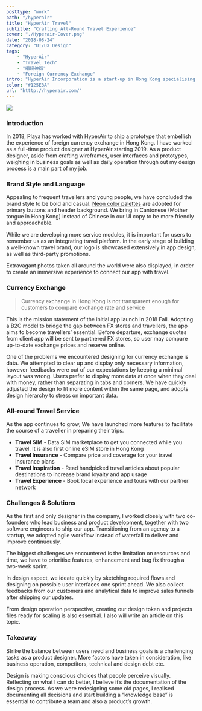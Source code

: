 ```yaml
---
posttype: "work"
path: "/hyperair"
title: "HyperAir Travel"
subtitle: "Crafting All-Round Travel Experience"
cover: "./Hyperair-Cover.png"
date: "2018-08-24"
category: "UI/UX Design"
tags: 
    - "HyperAir"
    - "Travel Tech"
    - "唱錢神器"
    - "Foreign Currency Exchange"
intro: "HyperAir Incorporation is a start-up in Hong Kong specialising in all-rounded travel service. I have worked on their debut app focusing on currency exchange."
color: "#125E8A"
url: "htttp://hyperair.com/"
---
```



![](./Hyperair-Cover.png)

### Introduction

In 2018, Playa has worked with HyperAir to ship a prototype that embellish the experience of foreign currency exchange in Hong Kong. I have worked as a full-time product designer at HyperAir starting 2019. As a product designer, aside from crafting wireframes, user interfaces and prototypes, weighing in  business goals as well as daily operation through out my design process is a main part of my job.

### Brand Style and Language

Appealing to frequent travellers and young people, we have concluded the brand style to be bold and casual. [Neon color palettes](https://zeroheight.com/055c0944d/p/68b40e) are adopted for primary buttons and header background. We bring in Cantonese (Mother tongue in Hong Kong) instead of Chinese in our UI copy to be more friendly and approachable. 

While we are developing more service modules, it is important for users to remember us as an integrating travel platform. In the early stage of building a well-known travel brand, our logo is showcased extensively in app design, as well as third-party promotions.

Extravagant photos taken all around the world were also displayed, in order to create an immersive experience to connect our app with travel. 

### Currency Exchange

> Currency exchange in Hong Kong is not transparent enough for customers to compare exchange rate and service  

This is the mission statement of the initial app launch in 2018 Fall. Adopting a B2C model to bridge the gap between FX stores and travellers, the app aims to become travellers’ essential. Before departure, exchange quotes from client app will be sent to partnered FX stores, so user may compare up-to-date exchange prices and reserve online. 

One of the problems we encountered designing for currency exchange is data. We attempted to clear up and display only necessary information, however feedbacks were out of our expectations by keeping a minimal layout was wrong. Users prefer to display more data at once when they deal with money, rather than separating in tabs and corners. We have quickly adjusted the design to fit more content within the same page, and adopts design hierarchy to stress on important data.

### All-round Travel Service

As the app continues to grow, We have launched more features to facilitate the course of a traveller in preparing their trips.

- **Travel SIM** - Data SIM marketplace to get you connected while you travel. It is also first online eSIM store in Hong Kong
- **Travel Insurance** - Compare price and coverage for your travel insurance plans
- **Travel Inspiration** - Read handpicked travel articles about popular destinations to increase brand loyalty and app usage
- **Travel Experience** - Book local experience and tours with our partner network


### Challenges & Solutions

As the first and only designer in the company, I worked closely with two co-founders who lead business and product development, together with two software engineers to ship our app. Transitioning from an agency to a startup, we adopted agile workflow instead of waterfall to deliver and improve continuously. 

The biggest challenges we encountered is the limitation on resources and time, we have to prioritise features, enhancement and bug fix through a two-week sprint.  

In design aspect, we ideate quickly by sketching required flows and designing on possible user interfaces one sprint ahead.  We also collect feedbacks from our customers and analytical data to improve sales funnels after shipping our updates. 

From design operation perspective, creating our design token and projects files ready for scaling is also essential. I also will write an article on this topic.

### Takeaway

Strike the balance between users need and business goals is a challenging tasks as a product designer. More factors have taken in consideration, like business operation, competitors, technical and design debt etc. 

Design is making conscious choices that people perceive visually. Reflecting on what I can do better, I believe it’s the documentation of the design process. As we were redesigning some old pages, I realised documenting all decisions and start building a “knowledge base” is essential to contribute a team and also a product’s growth. 



<GridBlock>
<Data caption="Roles" nodata="UI/UX Designer, Visual Designer"/>
<Data caption="Platform" nodata="iOS & Android, Website"/>
</GridBlock>    
